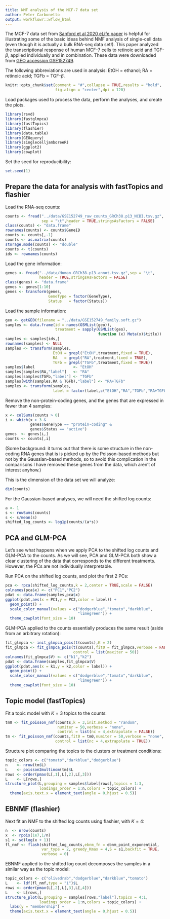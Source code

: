 ```yaml
---
title: NMF analysis of the MCF-7 data set
author: Peter Carbonetto
output: workflowr::wflow_html
---
```


The MCF-7 data set from [Sanford et al 2020 eLife paper][sanford2020elife]
is helpful for illustrating some of the basic ideas behind NMF
analysis of single-cell data (even though it is actually a bulk
RNA-seq data set!). This paper analyzed the transcriptional response
of human MCF-7 cells to retinoic acid and TGF-$\beta$, applied
individually and in combination. These data were downloaded from
[GEO accession GSE152749][mcf7-geo].

The following abbreviations are used in analysis:
EtOH = ethanol; RA = retinoic acid; TGFb = TGF-$\beta$.

```r
knitr::opts_chunk$set(comment = "#",collapse = TRUE,results = "hold",
                      fig.align = "center",dpi = 120)
```

Load packages used to process the data, perform the analyses, and
create the plots.

```r
library(rsvd)
library(fastglmpca)
library(fastTopics)
library(flashier)
library(data.table)
library(GEOquery)
library(singlecelljamboreeR)
library(ggplot2)
library(cowplot)
```

Set the seed for reproducibility:

```r
set.seed(1)
```

## Prepare the data for analysis with fastTopics and flashier

Load the RNA-seq counts:

```r
counts <- fread("../data/GSE152749_raw_counts_GRCh38.p13_NCBI.tsv.gz",
                sep = "\t",header = TRUE,stringsAsFactors = FALSE)
class(counts) <- "data.frame"
rownames(counts) <- counts$GeneID
counts <- counts[,-1]
counts <- as.matrix(counts)
storage.mode(counts) <- "double"
counts <- t(counts)
ids <- rownames(counts)
```

Load the gene information:

```r
genes <- fread("../data/Human.GRCh38.p13.annot.tsv.gz",sep = "\t",
               header = TRUE,stringsAsFactors = FALSE)
class(genes) <- "data.frame"
genes <- genes[1:10]
genes <- transform(genes,
                   GeneType = factor(GeneType),
				   Status   = factor(Status))
```

Load the sample information:

```r
geo <- getGEO(filename = "../data/GSE152749_family.soft.gz")
samples <- data.frame(id = names(GSMList(geo)),
                      treatment = sapply(GSMList(geo),
                                         function (x) Meta(x)$title))
samples <- samples[ids,]
rownames(samples) <- NULL
samples <- transform(samples,
                     EtOH = grepl("EtOH",treatment,fixed = TRUE),
                     RA   = grepl("RA",treatment,fixed = TRUE),
                     TGFb = grepl("TGFb",treatment,fixed = TRUE))
samples$label                 <- "EtOH"
samples[samples$RA,"label"]   <- "RA"
samples[samples$TGFb,"label"] <- "TGFb"
samples[with(samples,RA & TGFb),"label"] <- "RA+TGFb"
samples <- transform(samples,
                     label = factor(label,c("EtOH","RA","TGFb","RA+TGFb")))
```

Remove the non-protein-coding genes, and the genes that are expressed
in fewer than 4 samples:

```r
x <- colSums(counts > 0)
i <- which(x > 3 &
           genes$GeneType == "protein-coding" &
		   genes$Status == "active")
genes  <- genes[i,]
counts <- counts[,i]
```

(Some background: it turns out that there is some structure in the
non-coding RNA genes that is is picked up by the Poisson-based methods
but not by the Gaussian-based methods, so to avoid this complication
in the comparisons I have removed these genes from the data, which
aren't of interest anyhow.)

This is the dimension of the data set we will analyze:

```r
dim(counts)
```

For the Gaussian-based analyses, we will need the shifted log counts:

```r
a <- 1
s <- rowSums(counts)
s <- s/mean(s)
shifted_log_counts <- log1p(counts/(a*s))
```

## PCA and GLM-PCA

Let's see what happens when we apply PCA to the shifted log counts and
GLM-PCA to the counts. As we will see, PCA and GLM-PCA both show a
clear clustering of the data that corresponds to the different
treatments. However, the PCs are not individually interpretable.

Run PCA on the shifted log counts, and plot the first 2 PCs:

```r
pca <- rpca(shifted_log_counts,k = 2,center = TRUE,scale = FALSE)
colnames(pca$x) <- c("PC1","PC2")
pdat <- data.frame(samples,pca$x)
ggplot(pdat,aes(x = PC1,y = PC2,color = label)) +
  geom_point() +
  scale_color_manual(values = c("dodgerblue","tomato","darkblue",
                                "limegreen")) + 
  theme_cowplot(font_size = 10)
```

GLM-PCA applied to the counts essentially produces the same result
(aside from an arbitrary rotation):

```r
fit_glmpca <- init_glmpca_pois(t(counts),K = 2)
fit_glmpca <- fit_glmpca_pois(t(counts),fit0 = fit_glmpca,verbose = FALSE,
                              control = list(maxiter = 50))
colnames(fit_glmpca$V) <- c("k1","k2")
pdat <- data.frame(samples,fit_glmpca$V)
ggplot(pdat,aes(x = k1,y = k2,color = label)) +
  geom_point() +
  scale_color_manual(values = c("dodgerblue","tomato","darkblue",
                                "limegreen")) + 
  theme_cowplot(font_size = 10)
```

## Topic model (fastTopics)

Fit a topic model with $K = 3$ topics to the counts:

```r
tm0 <- fit_poisson_nmf(counts,k = 3,init.method = "random",
                       numiter = 50,verbose = "none",
     				   control = list(nc = 4,extrapolate = FALSE))
tm <- fit_poisson_nmf(counts,fit0 = tm0,numiter = 50,verbose = "none",
                      control = list(nc = 4,extrapolate = TRUE))
```

Structure plot comparing the topics to the clusters or treatment
conditions:

```r
topic_colors <- c("tomato","darkblue","dodgerblue")
n    <- nrow(tm$L)
L    <- poisson2multinom(tm)$L
rows <- order(pmax(L[,1],L[,2],L[,3]))
L    <- L[rows,]
structure_plot(L,grouping = samples$label[rows],topics = 1:3,
               loadings_order = 1:n,colors = topic_colors) +
  theme(axis.text.x = element_text(angle = 0,hjust = 0.5))
```

## EBNMF (flashier)

Next fit an NMF to the shifted log counts using flashier, with $K = 4$:

```r
n  <- nrow(counts)
x  <- rpois(1e7,1/n)
s1 <- sd(log(x + 1))
fl_nmf <- flash(shifted_log_counts,ebnm_fn = ebnm_point_exponential,
                var_type = 2, greedy_Kmax = 4,S = s1,backfit = TRUE,
				verbose = 0)
```

EBNMF applied to the shifted log count decomposes the samples in a
similar way as the topic model:

```r
topic_colors <- c("olivedrab","dodgerblue","darkblue","tomato")
L    <- ldf(fl_nmf,type = "i")$L
rows <- order(pmax(L[,2],L[,3],L[,4]))
L    <- L[rows,]
structure_plot(L,grouping = samples[rows,"label"],topics = 4:1,
               loadings_order = 1:n,colors = topic_colors) +
  labs(y = "membership") +
  theme(axis.text.x = element_text(angle = 0,hjust = 0.5))
```

[sanford2020elife]: https://doi.org/10.7554/eLife.59388
[mcf7-geo]: https://www.ncbi.nlm.nih.gov/geo/query/acc.cgi?acc=GSE152749

